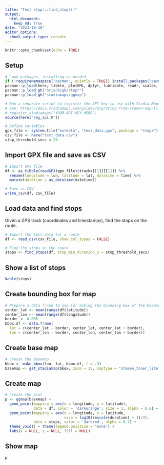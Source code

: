 ```yaml
---
title: "Test stopr::find_stops()"
output: 
  html_document:
    keep_md: true
date: "2023-10-10"
editor_options: 
  chunk_output_type: console
---
```


```r
knitr::opts_chunk$set(echo = TRUE)
```

## Setup

```r
# Load packages, installing as needed
if (!requireNamespace("pacman", quietly = TRUE)) install.packages("pacman")
pacman::p_load(here, tibble, plotKML, dplyr, lubridate, readr, scales, knitr)
pacman::p_load_gh("brianhigh/stopr")
pacman::p_load_gh("stadiamaps/ggmap")

# Run a separate script to register the API key to use with Stadia Maps
# See: https://docs.stadiamaps.com/guides/migrating-from-stamen-map-tiles/
# register_stadiamaps("YOUR-API-KEY-HERE")
source(here("reg_api.R"))

# Define variables
gpx_file <- system.file("extdata", "test_data.gpx", package = "stopr")
csv_file <- here("test_data.csv")
stop_threshold_secs = 20
```

## Import GPX file and save as CSV

```r
# Import GPX file
df <- as_tibble(readGPX(gpx_file)$tracks[[1]][[1]]) %>% 
  rename(longitude = lon, latitude = lat, datetime = time) %>% 
  mutate(datetime = as_datetime(datetime))

# Save as CSV
write_csv(df, csv_file)
```

## Load data and find stops

Given a GPS track (coordinates and timestamps), find the stops on the route.

```r
# Import the test data for a route
df <- read_csv(csv_file, show_col_types = FALSE)

# Find the stops on the route
stops <- find_stops(df, stop_min_duration_s = stop_threshold_secs)
```

## Show a list of stops

```r
kable(stops)
```

## Create bounding box for map

```r
# Prepare a data frame to use for making the bounding box of the basemap
center_lat <- mean(range(df$latitude))
center_lon <- mean(range(df$longitude))
border <- 0.005
bbox.df <- data.frame(
  lat = c(center_lat - border, center_lat, center_lat + border),
  lon = c(center_lon - border, center_lon, center_lon + border))
```

## Create base map

```r
# Create the basemap
bbox <- make_bbox(lon, lat, bbox.df, f = .3)
basemap <- get_stadiamap(bbox, zoom = 15, maptype = "stamen_toner_lite")
```

## Create map

```r
# Create the plot
p <- ggmap(basemap) +
  geom_point(mapping = aes(x = longitude, y = latitude),
             data = df, color = 'darkorange', size = 1, alpha = 0.6) +
  geom_point(mapping = aes(x = longitude, y = latitude,
                           size = log10(rescale(duration) + 1)/2),
             data = stops, color = 'darkred', alpha = 0.7) +
  theme_void() + theme(legend.position = "none") +
  labs(x = NULL, y = NULL, fill = NULL)
```

## Show map

```r
p
```
